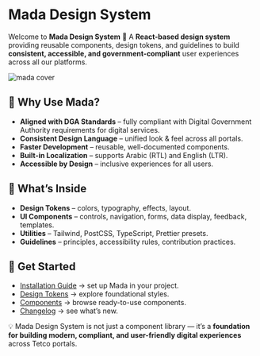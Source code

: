 
<Meta title="Introduction" />

# Mada Design System

Welcome to **Mada Design System** 🎉
A **React-based design system** providing reusable components, design tokens, and guidelines to build **consistent, accessible, and government-compliant** user experiences across all our platforms.

![mada cover](cover2.png)

## 🌟 Why Use Mada?

- **Aligned with DGA Standards** – fully compliant with Digital Government Authority requirements for digital services.
- **Consistent Design Language** – unified look & feel across all portals.
- **Faster Development** – reusable, well-documented components.
- **Built-in Localization** – supports Arabic (RTL) and English (LTR).
- **Accessible by Design** – inclusive experiences for all users.

## 📐 What’s Inside

- **Design Tokens** – colors, typography, effects, layout.
- **UI Components** – controls, navigation, forms, data display, feedback, templates.
- **Utilities** – Tailwind, PostCSS, TypeScript, Prettier presets.
- **Guidelines** – principles, accessibility rules, contribution practices.

## 🚀 Get Started

- [Installation Guide](?path=/docs/installation-guide--docs) → set up Mada in your project.
- [Design Tokens](?path=/docs/color--docs) → explore foundational styles.
- [Components](?path=/docs/controls--docs) → browse ready-to-use components.
- [Changelog](?path=/docs/changelog--docs) → see what’s new.

💡 Mada Design System is not just a component library — it’s a **foundation for building modern, compliant, and user-friendly digital experiences** across Tetco portals.
